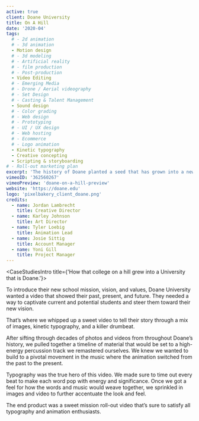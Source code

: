 ```yaml
---
active: true
client: Doane University
title: On A Hill
date: '2020-04'
tags:
  # - 2d animation
  # - 3d animation
  - Motion design
  # - 3d modeling
  # - Artificial reality
  # - film production
  # - Post-production
  - Video Editing
  # - Emerging Media
  # - Drone / Aerial videography
  # - Set Design
  # - Casting & Talent Management
  - Sound design
  # - Color grading
  # - Web design
  # - Prototyping
  # - UI / UX design
  # - Web hosting
  # - Ecommerce
  # - Logo animation
  - Kinetic typography
  - Creative concepting
  - Scripting & storyboarding
# - Roll-out marketing plan
excerpt: 'The history of Doane planted a seed that has grown into a new mission.'
vimeoID: '362560267'
vimeoPreview: 'doane-on-a-hill-preview'
website: 'https://doane.edu'
logo: 'pixelbakery_client_doane.png'
credits:
  - name: Jordan Lambrecht
    title: Creative Director
  - name: Karley Johnson
    title: Art Director
  - name: Tyler Loebig
    title: Animation Lead
  - name: Josie Sittig
    title: Account Manager
  - name: Yoni Gill
    title: Project Manager
---
```


<CaseStudiesIntro title={'How that college on a hill grew into a University that is Doane.'}>

To introduce their new school mission, vision, and values, Doane University wanted a video that showed their past, present, and future. They needed a way to captivate current and potential students and steer them toward their new vision.

That’s where we whipped up a sweet video to tell their story through a mix of images, kinetic typography, and a killer drumbeat.

</CaseStudiesIntro>
<CaseStudiesDescription textColor={'cream'} bgColor={'pink-light'} headerColor={'pink'} header={'Process'}>

After sifting through decades of photos and videos from throughout Doane’s history, we pulled together a timeline of material that would be set to a high-energy percussion track we remastered ourselves. We knew we wanted to build to a pivotal movement in the music where the animation switched from the past to the present.

Typography was the true hero of this video. We made sure to time out every beat to make each word pop with energy and significance. Once we got a feel for how the words and music would weave together, we sprinkled in images and video to further accentuate the look and feel.

The end product was a sweet mission roll-out video that’s sure to satisfy all typography and animation enthusiasts.

</CaseStudiesDescription>
